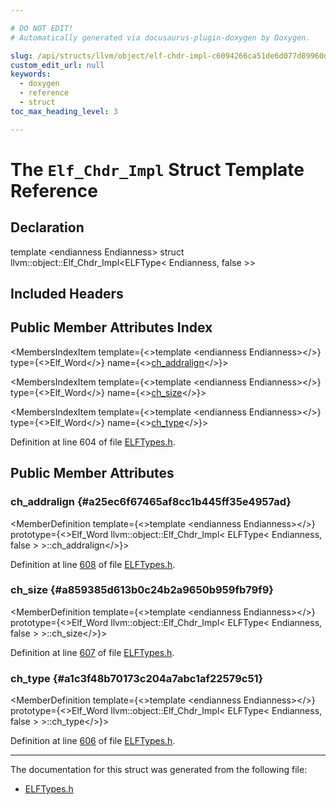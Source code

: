 ```yaml
---

# DO NOT EDIT!
# Automatically generated via docusaurus-plugin-doxygen by Doxygen.

slug: /api/structs/llvm/object/elf-chdr-impl-c6094266ca51de6d077d89960d2ce3e8
custom_edit_url: null
keywords:
  - doxygen
  - reference
  - struct
toc_max_heading_level: 3

---
```





# The `Elf_Chdr_Impl` Struct Template Reference

<DoxygenPage pluginConfig={pluginConfig}>



## Declaration

<CodeBlock>template &lt;endianness Endianness&gt;
struct llvm::object::Elf_Chdr_Impl&lt;ELFType&lt; Endianness, false &gt;&gt;</CodeBlock>

## Included Headers

<IncludesList>
<IncludesListItem
  filePath="llvm/Object/ELFTypes.h"
  permalink="/docs/api/files/include/include/llvm/include/llvm/object/elftypes-h"
  isLocal="true" />
</IncludesList>

## Public Member Attributes Index

<MembersIndex>

<MembersIndexItem
  template={<>template &lt;endianness Endianness&gt;</>}
  type={<>Elf&#95;Word</>}
  name={<><a href="#a25ec6f67465af8cc1b445ff35e4957ad">ch&#95;addralign</a></>}>
</MembersIndexItem>

<MembersIndexItem
  template={<>template &lt;endianness Endianness&gt;</>}
  type={<>Elf&#95;Word</>}
  name={<><a href="#a859385d613b0c24b2a9650b959fb79f9">ch&#95;size</a></>}>
</MembersIndexItem>

<MembersIndexItem
  template={<>template &lt;endianness Endianness&gt;</>}
  type={<>Elf&#95;Word</>}
  name={<><a href="#a1c3f48b70173c204a7abc1af22579c51">ch&#95;type</a></>}>
</MembersIndexItem>

</MembersIndex>


Definition at line 604 of file <a href="/docs/api/files/include/include/llvm/include/llvm/object/elftypes-h">ELFTypes.h</a>.

<SectionDefinition>

## Public Member Attributes

### ch&#95;addralign {#a25ec6f67465af8cc1b445ff35e4957ad}

<MemberDefinition
  template={<>template &lt;endianness Endianness&gt;</>}
  prototype={<>Elf&#95;Word llvm::object::Elf&#95;Chdr&#95;Impl&lt; ELFType&lt; Endianness, false &gt; &gt;::ch&#95;addralign</>}>

Definition at line <a href="/docs/api/files/include/include/llvm/include/llvm/object/elftypes-h/#l00608">608</a> of file <a href="/docs/api/files/include/include/llvm/include/llvm/object/elftypes-h">ELFTypes.h</a>.
</MemberDefinition>

### ch&#95;size {#a859385d613b0c24b2a9650b959fb79f9}

<MemberDefinition
  template={<>template &lt;endianness Endianness&gt;</>}
  prototype={<>Elf&#95;Word llvm::object::Elf&#95;Chdr&#95;Impl&lt; ELFType&lt; Endianness, false &gt; &gt;::ch&#95;size</>}>

Definition at line <a href="/docs/api/files/include/include/llvm/include/llvm/object/elftypes-h/#l00607">607</a> of file <a href="/docs/api/files/include/include/llvm/include/llvm/object/elftypes-h">ELFTypes.h</a>.
</MemberDefinition>

### ch&#95;type {#a1c3f48b70173c204a7abc1af22579c51}

<MemberDefinition
  template={<>template &lt;endianness Endianness&gt;</>}
  prototype={<>Elf&#95;Word llvm::object::Elf&#95;Chdr&#95;Impl&lt; ELFType&lt; Endianness, false &gt; &gt;::ch&#95;type</>}>

Definition at line <a href="/docs/api/files/include/include/llvm/include/llvm/object/elftypes-h/#l00606">606</a> of file <a href="/docs/api/files/include/include/llvm/include/llvm/object/elftypes-h">ELFTypes.h</a>.
</MemberDefinition>

</SectionDefinition>

<hr/>

The documentation for this struct was generated from the following file:

<ul>
<li><a href="/docs/api/files/include/include/llvm/include/llvm/object/elftypes-h">ELFTypes.h</a></li>
</ul>

</DoxygenPage>
